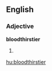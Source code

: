 ==English==

===Adjective===
'''bloodthirstier'''

# {{comparative of|[[bloodthirsty]]}}

[[hu:bloodthirstier]]